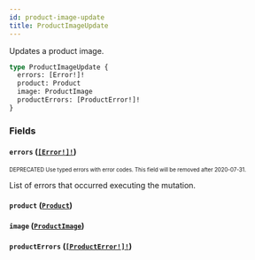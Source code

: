 ```yaml
---
id: product-image-update
title: ProductImageUpdate
---
```


Updates a product image.

```graphql
type ProductImageUpdate {
  errors: [Error!]!
  product: Product
  image: ProductImage
  productErrors: [ProductError!]!
}
```

### Fields

#### `errors` ([`[Error!]!`](/api-reference/objects/error.mdx))

<sub><sup><span className="deprecatedTag">DEPRECATED</span> Use typed errors with error codes. This field will be removed after 2020-07-31.</sup></sub>

List of errors that occurred executing the mutation.

#### `product` ([`Product`](/api-reference/objects/product.mdx))

#### `image` ([`ProductImage`](/api-reference/objects/product-image.mdx))

#### `productErrors` ([`[ProductError!]!`](/api-reference/objects/product-error.mdx))
